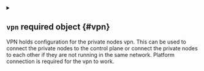 
<details className="config-field" data-expandable="true">
<summary>

## `vpn` <span className="config-field-required" data-required="false">required</span> <span className="config-field-type">object</span> <span className="config-field-default"></span> <span className="config-field-enum"></span> {#vpn}

VPN holds configuration for the private nodes vpn. This can be used to connect the private nodes to the control plane or
connect the private nodes to each other if they are not running in the same network. Platform connection is required for the vpn to work.

</summary>




<details className="config-field" data-expandable="false" open>
<summary>

### `enabled` <span className="config-field-required" data-required="false">required</span> <span className="config-field-type">boolean</span> <span className="config-field-default">false</span> <span className="config-field-enum"></span> {#vpn-enabled}

Enabled defines if the private nodes vpn should be enabled.

</summary>



</details>



<details className="config-field" data-expandable="true">
<summary>

### `nodeToNode` <span className="config-field-required" data-required="false">required</span> <span className="config-field-type">object</span> <span className="config-field-default"></span> <span className="config-field-enum"></span> {#vpn-nodeToNode}

NodeToNode holds configuration for the node to node vpn. This can be used to connect the private nodes to each other if they are not running in the same network.

</summary>




<details className="config-field" data-expandable="false" open>
<summary>

#### `enabled` <span className="config-field-required" data-required="false">required</span> <span className="config-field-type">boolean</span> <span className="config-field-default">false</span> <span className="config-field-enum"></span> {#vpn-nodeToNode-enabled}

Enabled defines if the node to node vpn should be enabled.

</summary>



</details>


</details>


</details>
